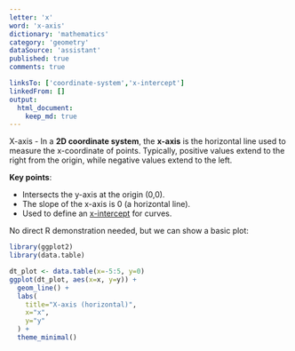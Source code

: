```yaml
---
letter: 'x'
word: 'x-axis'
dictionary: 'mathematics'
category: 'geometry'
dataSource: 'assistant'
published: true
comments: true

linksTo: ['coordinate-system','x-intercept']
linkedFrom: []
output:
  html_document:
    keep_md: true
---
```




<a id="x-axis">X-axis</a> - In a **2D coordinate system**, the **x-axis** is the horizontal line used to measure the x-coordinate of points. Typically, positive values extend to the right from the origin, while negative values extend to the left.

**Key points**:
- Intersects the y-axis at the origin (0,0).
- The slope of the x-axis is 0 (a horizontal line).
- Used to define an [x-intercept](#x-intercept) for curves.

No direct R demonstration needed, but we can show a basic plot:


``` r
library(ggplot2)
library(data.table)

dt_plot <- data.table(x=-5:5, y=0)
ggplot(dt_plot, aes(x=x, y=y)) +
  geom_line() +
  labs(
    title="X-axis (horizontal)",
    x="x",
    y="y"
  ) +
  theme_minimal()
```

<Figure src="/Users/work/Coding/derecksprojects/derecksnotes.com-playground/derecksnotes.com/client/src/app/dictionaries/mathematics/definitions/mathematics_geometry_x_x-axis_files/figure-html/unnamed-chunk-1-1.png">
	
</Figure>
